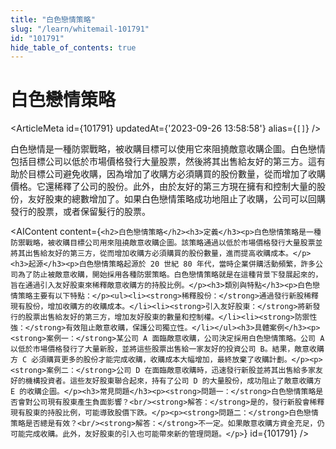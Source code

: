 ```yaml
---
title: "白色戀情策略"
slug: "/learn/whitemail-101791"
id: "101791"
hide_table_of_contents: true
---
```



# 白色戀情策略

<ArticleMeta id={101791} updatedAt={'2023-09-26 13:58:58'} alias={`[]`} />
<div className='border-solid border-b border-t-0 my-4 border-[var(--ifm-color-gray-300)]' />

白色戀情是一種防禦戰略，被收購目標可以使用它來阻撓敵意收購企圖。白色戀情包括目標公司以低於市場價格發行大量股票，然後將其出售給友好的第三方。這有助於目標公司避免收購，因為增加了收購方必須購買的股份數量，從而增加了收購價格。它還稀釋了公司的股份。此外，由於友好的第三方現在擁有和控制大量的股份，友好股東的總數增加了。如果白色戀情策略成功地阻止了收購，公司可以回購發行的股票，或者保留髮行的股票。

<AIContent content={`<h2>白色戀情策略</h2><h3>定義</h3><p>白色戀情策略是一種防禦戰略，被收購目標公司用來阻撓敵意收購企圖。該策略通過以低於市場價格發行大量股票並將其出售給友好的第三方，從而增加收購方必須購買的股份數量，進而提高收購成本。</p><h3>起源</h3><p>白色戀情策略起源於 20 世紀 80 年代，當時企業併購活動頻繁，許多公司為了防止被敵意收購，開始採用各種防禦策略。白色戀情策略就是在這種背景下發展起來的，旨在通過引入友好股東來稀釋敵意收購方的持股比例。</p><h3>類別與特點</h3><p>白色戀情策略主要有以下特點：</p><ul><li><strong>稀釋股份：</strong>通過發行新股稀釋現有股份，增加收購方的收購成本。</li><li><strong>引入友好股東：</strong>將新發行的股票出售給友好的第三方，增加友好股東的數量和控制權。</li><li><strong>防禦性強：</strong>有效阻止敵意收購，保護公司獨立性。</li></ul><h3>具體案例</h3><p><strong>案例一：</strong>某公司 A 面臨敵意收購，公司決定採用白色戀情策略。公司 A 以低於市場價格發行了大量新股，並將這些股票出售給一家友好的投資公司 B。結果，敵意收購方 C 必須購買更多的股份才能完成收購，收購成本大幅增加，最終放棄了收購計劃。</p><p><strong>案例二：</strong>公司 D 在面臨敵意收購時，迅速發行新股並將其出售給多家友好的機構投資者。這些友好股東聯合起來，持有了公司 D 的大量股份，成功阻止了敵意收購方 E 的收購企圖。</p><h3>常見問題</h3><p><strong>問題一：</strong>白色戀情策略是否會對公司現有股東產生負面影響？<br/><strong>解答：</strong>是的，發行新股會稀釋現有股東的持股比例，可能導致股價下跌。</p><p><strong>問題二：</strong>白色戀情策略是否總是有效？<br/><strong>解答：</strong>不一定。如果敵意收購方資金充足，仍可能完成收購。此外，友好股東的引入也可能帶來新的管理問題。</p>`} id={101791} />
